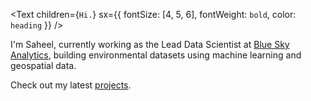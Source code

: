 <Text children={`Hi.`} sx={{ fontSize: [4, 5, 6], fontWeight: `bold`, color: `heading` }} />

I'm Saheel, currently working as the Lead Data Scientist at [Blue Sky Analytics](https://blueskyhq.io/), building environmental datasets using machine learning and geospatial data.

Check out my latest [projects](https://saheeBreezo.github.io/projects).
